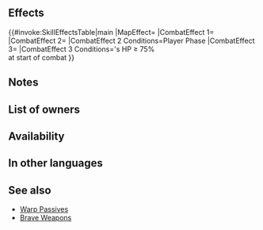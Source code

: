 {{Weapon Infobox
|tagid=SID_白夜忍の和弓＋
|intID=3860
|userVersion1=Bow
|userVersion2=Arrow
|exclusive=0
|weaponType=Bow
|cost=300
|might=7
|range=2
|effectiveness=Flying
|effect=Effective against flying foes. Unit can move to a space adjacent to any ally within 2 spaces. If unit initiates combat, unit attacks twice. At start of combat, if foe's HP ≥ 75%, grants Atk/Spd/Def/Res+4 to unit during combat.
|required=Kumo Yumi
|properties=
}}
==Effects==
{{#invoke:SkillEffectsTable|main
|MapEffect={{Eft|Warp|[[adjacent]] to an {{Tgt|Ally}}<br>[[within 2 spaces]]}}
|CombatEffect 1={{Eft|Effectiveness|{{Mt|Flying}}}}
|CombatEffect 2={{Eft|Attack Twice}}
|CombatEffect 2 Conditions=Player Phase
|CombatEffect 3={{Eft|Temporary buffs|Atk/Spd/Def/Res|4}}
|CombatEffect 3 Conditions={{Tgt|Foe}}'s HP ≥ 75%<br>at start of combat
}}

==Notes==
{{Effective damage bonus|flying}}
{{Warp interaction}}
{{Temporary buffs}}
==List of owners==
{{Skill Hero List}}
==Availability==
{{PassiveFocusList}}
{{PassiveDistributionList}}
{{PassiveCombatManualList}}
==In other languages==
{{OtherLanguages
|japanese=白夜忍の和弓＋
|german=Kumo Yumi+
|spanishEU=Yumi Kumo +
|spanishLA=Yumi Kumo +
|french=Yumi Kumo +
|italian=Kumo Yumi+
|chineseTW=白夜忍之和弓＋
|portuguese=Yumi Kumo+
}}
==See also==
{{See also skills|cond=(Description LIKE '%unit can move to a%space%ally%within 2 spaces%' AND Description NOT LIKE '%grants%status%to adjacent%allies%' AND Description NOT LIKE '%"unit can move%') AND (Exclusive='1' OR Description LIKE '%unit attacks twice%' AND SP=300)}}
* [[Warp Passives]]
* [[Brave Weapons]]
{{Weapons Navbox}}